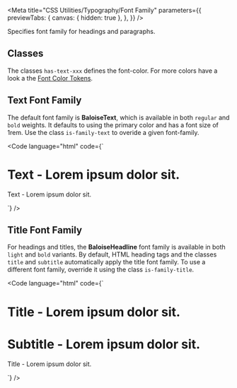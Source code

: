
<Meta
  title="CSS Utilities/Typography/Font Family"
  parameters={{
    previewTabs: {
      canvas: { hidden: true },
    },
  }}
/>

<Banner label="Font Family" section="CSS Utilities" color="yellow" puzzle />

<Lead>Specifies font family for headings and paragraphs.</Lead>

## Classes

The classes `has-text-xxx` defines the font-color. For more colors have a look a the [Font Color Tokens]().

<CssTypographyFamily />

## Text Font Family

The default font family is **BaloiseText**, which is available in both `regular` and `bold` weights.
It defaults to using the primary color and has a font size of 1rem. Use the class `is-family-text` to overide a given font-family.

<Code
  language="html"
  code={`
<h1 class="title is-family-text">Text - Lorem ipsum dolor sit.</h1>
<p>Text - Lorem ipsum dolor sit.</p>
`}
/>

## Title Font Family

For headings and titles, the **BaloiseHeadline** font family is available in both `light` and `bold` variants.
By default, HTML heading tags and the classes `title` and `subtitle` automatically apply the title font family.
To use a different font family, override it using the class `is-family-title`.

<Code
  language="html"
  code={`
<h1 class="title">Title - Lorem ipsum dolor sit.</h1>
<h1 class="subtitle">Subtitle - Lorem ipsum dolor sit.</h1>
<p class="is-family-title">Title - Lorem ipsum dolor sit.</p>
`}
/>

<Footer>
  <LinkCards>
    <LinkCard
      pageTitle="Foundation/Typography"
      description="Baloise Create is the corporate typeface. Its clear appearance underlines the modern and future-oriented brand expression."
    />
    <LinkCard
      pageTitle="Foundation/Design Tokens"
      description="Design tokens serve as the definitive source for naming and storing design choices."
    />
  </LinkCards>
</Footer>
